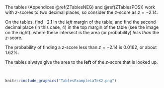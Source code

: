 
:::::: {.cols data-latex=""}

::: {.col data-latex="{0.45\textwidth}"}

The tables (Appendices \@ref(ZTablesNEG) and \@ref(ZTablesPOS)) work with $z$-scores to two decimal places, so consider the $z$-score as $z = -2.14$.
\medskip

On the tables, find $-2.1$ in the *left* margin of the table, and find the second decimal place (in this case, $4$) in the top margin of the table (see the image on the right): where these intersect is the area (or probability) *less than* the $z$-score.
\medskip 

The probability of finding a $z$-score less than $z = -2.14$ is $0.0162$, or about $1.62$\%.


::: {.importantBox .important data-latex="{iconmonstr-warning-8-240.png}"}
The tables always give the area to the **left** of the $z$-score that is looked up.
:::

:::

::: {.col data-latex="{0.07\textwidth}"}
\ 
<!-- an empty Div (with a white space), serving as a column separator -->
:::

::: {.col data-latex="{0.48\textwidth}"}

```r
knitr::include_graphics("TablesExampleLaTeX2.png")
```



:::
::::::


